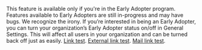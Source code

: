 <Note>

This feature is available only if you're in the Early Adopter program. Features available to Early Adopters are still in-progress and may have bugs. We recognize the irony.
If you’re interested in being an Early Adopter, you can turn your organization’s Early Adopter status on/off in General Settings. This will affect all users in your organization and can be turned back off just as easily. [Link test](/product/). [External link test](https://sentry.io/for/performance/#updates-signup). [Mail link test](mailto:profiling@sentry.io).

</Note>
